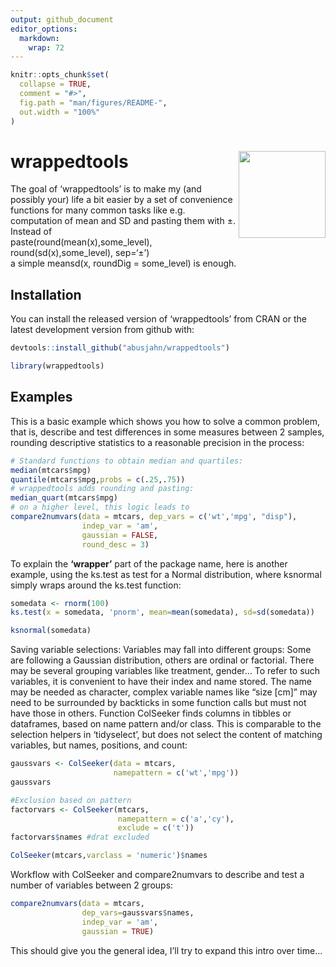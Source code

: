 ```yaml
---
output: github_document
editor_options: 
  markdown: 
    wrap: 72
---
```


<!-- README.md is generated from README.Rmd. Please edit that file -->

```r
knitr::opts_chunk$set(
  collapse = TRUE,
  comment = "#>",
  fig.path = "man/figures/README-",
  out.width = "100%"
)
```

# wrappedtools <img src="wrappedtools_hex.png" align="right" height="139"/>

<!-- ![](wrappedtools_hex.png "wrappedtools hex"){width=20%} -->

<!-- badges: start -->

<!-- badges: end -->

The goal of 'wrappedtools' is to make my (and possibly your) life a bit
easier by a set of convenience functions for many common tasks like e.g.
computation of mean and SD and pasting them with ±. Instead of\
paste(round(mean(x),some_level), round(sd(x),some_level), sep='±')\
a simple meansd(x, roundDig = some_level) is enough.

## Installation

You can install the released version of 'wrappedtools' from CRAN or the
latest development version from github with:

``` r
devtools::install_github("abusjahn/wrappedtools")
```

```r
library(wrappedtools)
```

## Examples

This is a basic example which shows you how to solve a common problem,
that is, describe and test differences in some measures between 2
samples, rounding descriptive statistics to a reasonable precision in
the process:

```r
# Standard functions to obtain median and quartiles:
median(mtcars$mpg)
quantile(mtcars$mpg,probs = c(.25,.75))
# wrappedtools adds rounding and pasting:
median_quart(mtcars$mpg)
# on a higher level, this logic leads to
compare2numvars(data = mtcars, dep_vars = c('wt','mpg', "disp"), 
                indep_var = 'am',
                gaussian = FALSE,
                round_desc = 3)
```

To explain the **'wrapper'** part of the package name, here is another
example, using the ks.test as test for a Normal distribution, where
ksnormal simply wraps around the ks.test function:

```r
somedata <- rnorm(100)
ks.test(x = somedata, 'pnorm', mean=mean(somedata), sd=sd(somedata))

ksnormal(somedata)
```

Saving variable selections: Variables may fall into different groups:
Some are following a Gaussian distribution, others are ordinal or
factorial. There may be several grouping variables like treatment,
gender... To refer to such variables, it is convenient to have their
index and name stored. The name may be needed as character,
complex variable names like "size [cm]" may need to be surrounded by
backticks in some function calls but must not have those in others. 
Function ColSeeker finds columns in tibbles or dataframes, based on name
pattern and/or class. This is comparable to the selection helpers in 'tidyselect',
but does not select the content of matching variables, but names,
positions, and count:

```r
gaussvars <- ColSeeker(data = mtcars,
                       namepattern = c('wt','mpg'))
gaussvars

#Exclusion based on pattern
factorvars <- ColSeeker(mtcars,
                        namepattern = c('a','cy'),
                        exclude = c('t'))
factorvars$names #drat excluded

ColSeeker(mtcars,varclass = 'numeric')$names
```

Workflow with ColSeeker and compare2numvars to describe and test a number of variables between 2 groups:  
  
```r
compare2numvars(data = mtcars,
                dep_vars=gaussvars$names,
                indep_var = 'am',
                gaussian = TRUE)
```

This should give you the general idea, I'll try to expand this intro
over time...
